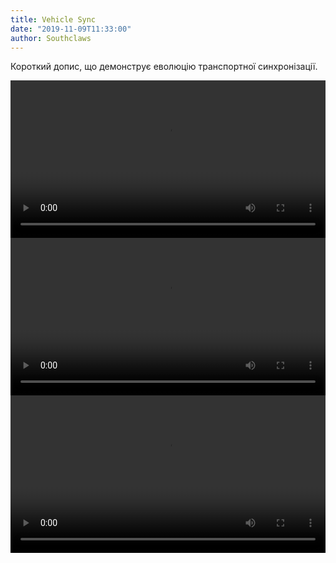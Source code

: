 ```yaml
---
title: Vehicle Sync
date: "2019-11-09T11:33:00"
author: Southclaws
---
```


Короткий допис, що демонструє еволюцію транспортної синхронізації.

<video autoPlay loop width="100%" controls>
  <source src="https://assets.open.mp/assets/images/videos/vehicle_sync_01.mp4" type="video/mp4" />
  На жаль, ваш браузер не підтримує вбудовані відео.
</video>

<video autoPlay loop width="100%" controls>
  <source src="https://assets.open.mp/assets/images/videos/vehicle_sync_02.mp4" type="video/mp4" />
  На жаль, ваш браузер не підтримує вбудовані відео.
</video>

<video autoPlay loop width="100%" controls>
  <source src="https://assets.open.mp/assets/images/videos/vehicle_sync_03.mp4" type="video/mp4" />
  На жаль, ваш браузер не підтримує вбудовані відео.
</video>
